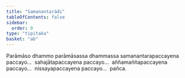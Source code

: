 ```yaml
---
title: "Samanantarādi"
tableOfContents: false
sidebar:
  order: 9
type: "tipitaka"
basket: "ab"
---
```



<DynamicBreadcrumb />

<Division number="26">

<Paragraph number="2172">
Parāmāso dhammo parāmāsassa dhammassa samanantarapaccayena paccayo…  sahajātapaccayena paccayo…  aññamaññapaccayena paccayo…  nissayapaccayena paccayo…  pañca.
</Paragraph>
</Division>
